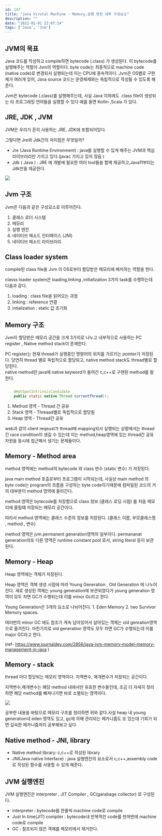 ```yaml
---
id: 147
title: "Java Virutal Machine - Memory,실행 엔진 내부 구성요소"
description: ""
date: "2022-01-01 22:07:14"
tags: ['Java', 'Jvm']
---
```

## JVM의 목표

Java 코드를 작성하고 compile하면 bytecode (.class) 가 생성된다. 이 bytecode를 실행해주는 역할이 Jvm의 역할이다. byte code는 최종적으로 machine code (native code)로 변경되서 실행되는데 이는 CPU에 종속적이다. Jvm은 OS별로 구현체가 여러개 있어, Java source 코드는 운영체제와는 독립적으로 작성될 수 있도록 해준다. 

Jvm은 bytecode (.class)를 실행해주는데, 사실 Java  이외에도 .class file이 생성되는 타 프로그래밍 언어들을 실행할 수 있다 예를 들면 Kotlin ,Scala 가 있다.  



## JRE, JDK , JVM 

JVM은 우리가 흔히 사용하는 JRE, JDK에 포함되어있다. 

그렇다면 Jre와 Jdk간의 차이점은 무엇일까? 

- Jre (Java Runtime Environment) : java를 실행할 수 있게 해주는 JVM과 핵심 라이브러리만 가지고 있다.(javac 가지고 있지 않음 ) 
- Jdk ( Java ) : JRE 에 개발에 필요한 여러 tool들을 함께 제공하고,Java11부터는 Jdk만을 제공한다.  

![](/images/Jre-Jdk.png)

## Jvm 구조 

Jvm은 다음과 같은 구성요소로 이루어진다.

1. 클래스 로더 시스템
2. 메모리
3. 실행 엔진
4. 네이티브 메소드 인터페이스 (JNI)
5. 네이티브 메소드 라이브러리 

## Class loader system 

compile된 class file을 Jvm 이 OS로부터 할당받은 메모리에 배치하는 역할을 한다. 

classs loader system은 loading,linking ,initialization 3가지 task를 수행하는데 다음과 같다. 

1. loading : class file을 읽어오는 과정 
2. linking : reference 연결 
3. intialization : static 값 초기화 

## Memory 구조 

Jvm이 할당받은 메모리 공간을 크게 3가지로 나누고 내부적으로 사용하는 PC register , Native method stack이 존재한다.

PC register는 현재 thread가 실행중인 명령어의 위치를 가르키는 pointer가 저장된다. 당연히 thread 별로 독립적으로 할당되고, native method stack도 thread별로 할당된다.  
native method란 java에 native keyword가 들어간 c,c++로 구현된 method를 말한다.



```java

    @HotSpotIntrinsicCandidate
    public static native Thread currentThread();
```

1. Method 영역 - Thread 간 공유
2. Stack 영역 - Threaad별로 독립적으로 할당됨 
3. Heap 영역  - Thread간 공유

web과 같이 client reqeust가 thread에 mapping되서 실행되는 상황에서는 thread간 race condition이 생길 수 있는데 이는 method,heap영역에 있는 thread간 공유자원을 동시에 접근해서 생기는 문제들이다.  

## Memory - Method area

method 영역에는 method의 bytecode  와 class 변수 (static 변수)  가 저장된다. 

java main method 호출로부터 프로그램이 시작되는데, 사실상 main method 의 byte code는 program의 흐름을 구성하는 byte code이기때문에 컴파일된 코드의 거의 대부분이 method 영역에 올라간다.

method 영역은 bytecode를 저장함으로 class 정보 (클래스 로딩 시점)
를 처음 메모리에 올릴떄 저장되는 메모리 공간이다.

따라서 method 영역에는 클래스 수준의 정보를 저장된다. (클래스 이름, 부모클래스명 , method , 변수)

method 영역은 jvm permanent generation영역의 일부이다.  permananat generation의또 다른 영역은  runtime constant pool 로서, string literal 등이 보관된다. 

## Memory - Heap 

Heap 영역에는 객체가 저장된다.

Heap 영역은 객체 생성 시점에 따라 Young Generation ,  Old Generation 에 나누어 진다. 새로 생성된 객체는 young generation에 보관되었다가 young generation 영역이 모두 차면 GC가 수행되는데 이를 minor Gc라고 한다. 

 Young Generation은 3개의 요소로 나뉘어진다. 1. Eden Memory 2. two Survivor Memory spaces.

여러번의 minor GC 에도 참조가 계속 남아있어서 살아있는 객체는 old genration영역으로 옮겨진다. 마찬가지로 old generation 영역도 모두 차면 GC가 수행되는데 이를 major GC라고 한다. 


(ref- https://www.journaldev.com/2856/java-jvm-memory-model-memory-management-in-java )



## Memory - stack

thread 마다 할당되는 메모리 영역이다. 지역변수, 매개변수가 저장되는 공간이다.

지역변수,매개변수는 해당 method 내에서만 유효한 변수들인데, 조금 더 자세히 정리하면 해당 method를 빠져나가면 바로 소멸되는 영역이다. 

![](/images/Jvm-memory.png)

공부한 내용을 바탕으로 메모리 구조를 정리하면 위와 같다.사실 heap 내 young generation내 eden 영역도 있고, gc에 의해 관리되는 메카니즘도 또 있는데 기회가 되면 깊숙한 메카니즘까지 공부해보고 싶다. 

## Native method - JNI, library

- Native method library: c,c++로 작성된 library
- JNI(Java native Interface) : java 실행엔진의 요소로서 c,c++,assembly code로 작성된 함수를 사용할 수 있게 해준다.


## JVM 실행엔진

JVM 실행엔진은 interpreter , JIT Compiler , GC(garabage collector) 로 구성된다.

- interpreter : bytecode를 한줄씩 machine code로 compile
- Just In time(JIT) compiler : bytecode내 반복적인 code를 한꺼번에 machine code로 compile 
- GC : 참조되지 않은 객체를 메모리에서 제거한다.